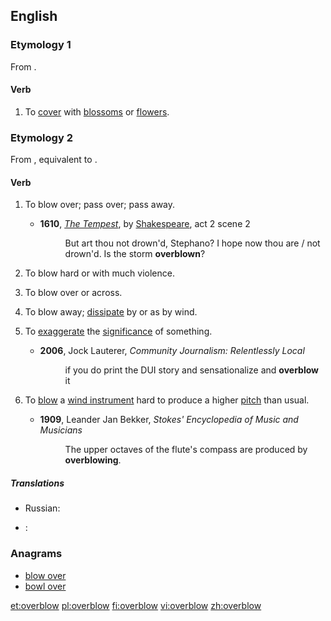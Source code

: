 ==English==

===Etymology 1===
From {{prefix|over|blow|t2=to flower, bloom}}.

====Verb====
{{en-verb|overblows|overblowing|overblew|overblown}}

# {{transitive}} To [[cover]] with [[blossom]]s or [[flower]]s.

===Etymology 2===
From {{etyl|enm}} {{term|overblowen|lang=enm}}, equivalent to {{prefix|over|blow}}.

====Verb====
{{en-verb|overblows|overblowing|overblew|overblown}}

# {{intransitive|obsolete}} To blow over; pass over; pass away.
#* '''1610''', ''[[s:The Tempest|The Tempest]]'', by [[w:William Shakespeare|Shakespeare]], act 2 scene 2
#*:But art thou not drown'd, Stephano? I hope now thou are / not drown'd. Is the storm '''overblown'''? 
# {{intransitive}} To blow hard or with much violence.
# {{transitive}} To blow over or across.
# {{transitive}} To blow away; [[dissipate]] by or as by wind.
# {{transitive}} To [[exaggerate]] the [[significance]] of something.
#* '''2006''', Jock Lauterer, ''Community Journalism: Relentlessly Local''
#*: if you do print the DUI story and sensationalize and '''overblow''' it
# {{transitive}} {{music}} To [[blow]] a [[wind instrument]] hard to produce a higher [[pitch]] than usual.
#* '''1909''', Leander Jan Bekker, ''Stokes' Encyclopedia of Music and Musicians''
#*: The upper octaves of the flute's compass are produced by '''overblowing'''.

=====Translations=====
{{trans-top|to blow over, pass away}}
* Russian: {{t|ru|утихнуть|n|tr=utíxnutʼ|sc=Cyrl}}
{{trans-mid}}
{{trans-bottom}}

{{checktrans}}
* {{ttbc|Mandarin}}: {{t-|cmn|超吹|sc=Hani}}

===Anagrams===
* [[blow over#English|blow over]]
* [[bowl over#English|bowl over]]

[[et:overblow]]
[[pl:overblow]]
[[fi:overblow]]
[[vi:overblow]]
[[zh:overblow]]